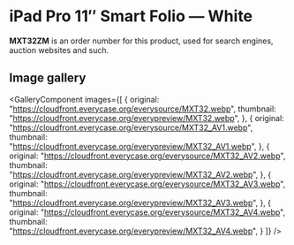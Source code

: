 
# iPad Pro 11″ Smart Folio — White

<Callout type='info' emoji='👉🏻'>**MXT32ZM** is an order number for this product, used for search engines, auction websites and such.</Callout>

## Image gallery

<GalleryComponent
    images={[
      {
        original: "https://cloudfront.everycase.org/everysource/MXT32.webp",
        thumbnail: "https://cloudfront.everycase.org/everypreview/MXT32.webp",
      },
      {
        original: "https://cloudfront.everycase.org/everysource/MXT32_AV1.webp",
        thumbnail: "https://cloudfront.everycase.org/everypreview/MXT32_AV1.webp",
      },
      {
        original: "https://cloudfront.everycase.org/everysource/MXT32_AV2.webp",
        thumbnail: "https://cloudfront.everycase.org/everypreview/MXT32_AV2.webp",
      },
      {
        original: "https://cloudfront.everycase.org/everysource/MXT32_AV3.webp",
        thumbnail: "https://cloudfront.everycase.org/everypreview/MXT32_AV3.webp",
      },
      {
        original: "https://cloudfront.everycase.org/everysource/MXT32_AV4.webp",
        thumbnail: "https://cloudfront.everycase.org/everypreview/MXT32_AV4.webp",
      }
    ]}
  />
